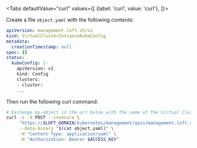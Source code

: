 



<Tabs
    defaultValue="curl"
    values={[
      {label: 'curl', value: 'curl'},
    ]}>
  <TabItem value="curl">


Create a file `object.yaml` with the following contents:
```yaml
apiVersion: management.loft.sh/v1
kind: VirtualClusterInstanceKubeConfig
metadata:
  creationTimestamp: null
spec: {}
status:
  kubeConfig: |-
    apiVersion: v1
    kind: Config
    clusters:
    - cluster:
    ...

```

Then run the following curl command:
```bash
# Exchange my-object in the url below with the name of the Virtual Cluster Kube Config
curl -s -X POST --insecure \
     "https://$LOFT_DOMAIN/kubernetes/management/apis/management.loft.sh/v1/virtualclusterinstances/my-object/kubeconfig" \
     --data-binary "$(cat object.yaml)" \
     -H "Content-Type: application/yaml" \
     -H "Authorization: Bearer $ACCESS_KEY"
```


  </TabItem>
</Tabs>

